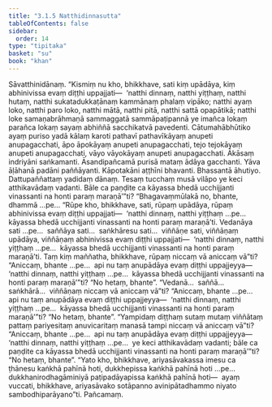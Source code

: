 ```yaml
---
title: "3.1.5 Natthidinnasutta"
tableOfContents: false
sidebar:
  order: 14
type: "tipitaka"
basket: "su"
book: "khan"
---
```



<DynamicBreadcrumb />

<Division number="210" book="khan">

<Paragraph number="928" book="khan">
Sāvatthinidānaṃ. “Kismiṃ nu kho, bhikkhave, sati kiṃ upādāya, kiṃ abhinivissa evaṃ diṭṭhi uppajjati—  ‘natthi dinnaṃ, natthi yiṭṭhaṃ, natthi hutaṃ, natthi sukatadukkaṭānaṃ kammānaṃ phalaṃ vipāko; natthi ayaṃ loko, natthi paro loko, natthi mātā, natthi pitā, natthi sattā opapātikā; natthi loke samaṇabrāhmaṇā sammaggatā sammāpaṭipannā ye imañca lokaṃ parañca lokaṃ sayaṃ abhiññā sacchikatvā pavedenti. Cātumahābhūtiko ayaṃ puriso yadā kālaṃ karoti pathavī pathavīkāyaṃ anupeti anupagacchati, āpo āpokāyaṃ anupeti anupagacchati, tejo tejokāyaṃ anupeti anupagacchati, vāyo vāyokāyaṃ anupeti anupagacchati. Ākāsaṃ indriyāni saṅkamanti. Āsandipañcamā purisā mataṃ ādāya gacchanti. Yāva āḷāhanā padāni paññāyanti. Kāpotakāni aṭṭhīni bhavanti. Bhassantā āhutiyo. Dattupaññattaṃ yadidaṃ dānaṃ. Tesaṃ tucchaṃ musā vilāpo ye keci atthikavādaṃ vadanti. Bāle ca paṇḍite ca kāyassa bhedā ucchijjanti vinassanti na honti paraṃ maraṇā’”ti? “Bhagavaṃmūlakā no, bhante, dhammā …pe…
</Paragraph>

<Paragraph number="929" book="khan">
“Rūpe kho, bhikkhave, sati, rūpaṃ upādāya, rūpaṃ abhinivissa evaṃ diṭṭhi uppajjati—  ‘natthi dinnaṃ, natthi yiṭṭhaṃ …pe…  kāyassa bhedā ucchijjanti vinassanti na honti paraṃ maraṇā’ti. Vedanāya sati …pe…  saññāya sati…  saṅkhāresu sati…  viññāṇe sati, viññāṇaṃ upādāya, viññāṇaṃ abhinivissa evaṃ diṭṭhi uppajjati—  ‘natthi dinnaṃ, natthi yiṭṭhaṃ …pe…  kāyassa bhedā ucchijjanti vinassanti na honti paraṃ maraṇā’ti.
</Paragraph>

<Paragraph number="930" book="khan">
Taṃ kiṃ maññatha, bhikkhave, rūpaṃ niccaṃ vā aniccaṃ vā”ti? “Aniccaṃ, bhante …pe…  api nu taṃ anupādāya evaṃ diṭṭhi uppajjeyya—  ‘natthi dinnaṃ, natthi yiṭṭhaṃ …pe…  kāyassa bhedā ucchijjanti vinassanti na honti paraṃ maraṇā’”ti? “No hetaṃ, bhante”. “Vedanā…  saññā…  saṅkhārā…  viññāṇaṃ niccaṃ vā aniccaṃ vā”ti? “Aniccaṃ, bhante …pe…  api nu taṃ anupādāya evaṃ diṭṭhi uppajjeyya—  ‘natthi dinnaṃ, natthi yiṭṭhaṃ …pe…  kāyassa bhedā ucchijjanti vinassanti na honti paraṃ maraṇā’”ti? “No hetaṃ, bhante”. “Yampidaṃ diṭṭhaṃ sutaṃ mutaṃ viññātaṃ pattaṃ pariyesitaṃ anuvicaritaṃ manasā tampi niccaṃ vā aniccaṃ vā”ti? “Aniccaṃ, bhante …pe…  api nu taṃ anupādāya evaṃ diṭṭhi uppajjeyya—  ‘natthi dinnaṃ, natthi yiṭṭhaṃ …pe…  ye keci atthikavādaṃ vadanti; bāle ca paṇḍite ca kāyassa bhedā ucchijjanti vinassanti na honti paraṃ maraṇā’”ti? “No hetaṃ, bhante”.
</Paragraph>

<Paragraph number="931" book="khan">
“Yato kho, bhikkhave, ariyasāvakassa imesu ca ṭhānesu kaṅkhā pahīnā hoti, dukkhepissa kaṅkhā pahīnā hoti …pe…  dukkhanirodhagāminiyā paṭipadāyapissa kaṅkhā pahīnā hoti—  ayaṃ vuccati, bhikkhave, ariyasāvako sotāpanno avinipātadhammo niyato sambodhiparāyano”ti.

</Paragraph>
</Division>

<Paragraph number="932" type="center" book="khan">
Pañcamaṃ.
</Paragraph>